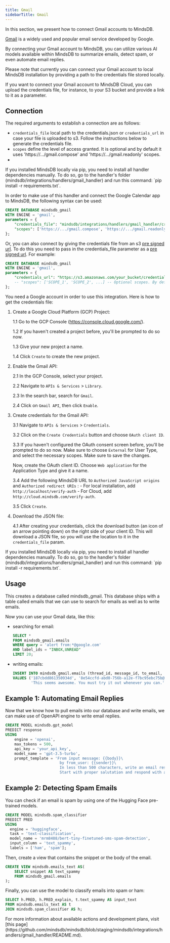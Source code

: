```yaml
---
title: Gmail
sidebarTitle: Gmail
---
```


In this section, we present how to connect Gmail accounts to MindsDB.

[Gmail](https://gmail.com/) is a widely used and popular email service developed by Google.

By connecting your Gmail account to MindsDB, you can utilize various AI models available within MindsDB to summarize emails, detect spam, or even automate email replies.

<Warning>
Please note that currently you can connect your Gmail account to local MindsDB installation by providing a path to the credentials file stored locally.

If you want to connect your Gmail account to MindsDB Cloud, you can upload the credentials file, for instance, to your S3 bucket and provide a link to it as a parameter.
</Warning>

## Connection

The required arguments to establish a connection are as follows:

* `credentials_file` local path to the credentials.json or `credentials_url` in case your file is uploaded to s3. Follow the instructions below to generate the credentials file.
* `scopes` define the level of access granted. It is optional and by default it uses 'https://.../gmail.compose' and 'https://.../gmail.readonly' scopes.
* 
<Tip>
If you installed MindsDB locally via pip, you need to install all handler dependencies manually. To do so, go to the handler's folder (mindsdb/integrations/handlers/gmail_handler) and run this command: `pip install -r requirements.txt`.
</Tip>

In order to make use of this handler and connect the Google Calendar app to MindsDB, the following syntax can be used:

```sql
CREATE DATABASE mindsdb_gmail
WITH ENGINE = 'gmail',
parameters = {
    "credentials_file": "mindsdb/integrations/handlers/gmail_handler/credentials.json",
    "scopes": ['https://.../gmail.compose', 'https://.../gmail.readonly', ...]
};
```

Or, you can also connect by giving the credentials file from an s3 [pre signed url](https://docs.aws.amazon.com/AmazonS3/latest/userguide/ShareObjectPreSignedURL.html). To do this you need to pass in the credentials_file parameter as a [pre signed url](https://docs.aws.amazon.com/AmazonS3/latest/userguide/ShareObjectPreSignedURL.html). For example:

```sql
CREATE DATABASE mindsdb_gmail
WITH ENGINE = 'gmail',
parameters = {
    "credentials_url": "https://s3.amazonaws.com/your_bucket/credentials.json?response-content-disposition=inline&X-Amz-Security-Token=12312...",
    -- "scopes": ['SCOPE_1', 'SCOPE_2', ...] -- Optional scopes. By default 'https://.../gmail.compose' & 'https://.../gmail.readonly' scopes are used
};
```

<Tip>
You need a Google account in order to use this integration. Here is how to get the credentials file:

1. Create a Google Cloud Platform (GCP) Project:

    1.1 Go to the GCP Console (https://console.cloud.google.com/).
    
    1.2 If you haven't created a project before, you'll be prompted to do so now.
    
    1.3 Give your new project a name.
    
    1.4 Click `Create` to create the new project.

2. Enable the Gmail API:

    2.1 In the GCP Console, select your project.

    2.2 Navigate to `APIs & Services` > `Library`.

    2.3 In the search bar, search for `Gmail`.

    2.4 Click on `Gmail API`, then click `Enable`.

3. Create credentials for the Gmail API:

    3.1 Navigate to `APIs & Services` > `Credentials`.

    3.2 Click on the `Create Credentials` button and choose `OAuth client ID`.

    3.3 If you haven't configured the OAuth consent screen before, you'll be prompted to do so now. Make sure to choose `External` for User Type, and select the necessary scopes. Make sure to save the changes.

    Now, create the OAuth client ID. Choose `Web application` for the Application Type and give it a name.

    3.4 Add the following MindsDB URL to `Authorized JavaScript origins` and `Authorized redirect URIs` : 
        - For local installation, add `http://localhost/verify-auth`
        - For Cloud, add `http://cloud.mindsdb.com/verify-auth`.

    3.5 Click `Create`.

4. Download the JSON file:

    4.1 After creating your credentials, click the download button (an icon of an arrow pointing down) on the right side of your client ID. This will download a JSON file, so you will use the location to it in the `credentials_file` param. 
</Tip>

<Tip>
If you installed MindsDB locally via pip, you need to install all handler dependencies manually. To do so, go to the handler's folder (mindsdb/integrations/handlers/gmail_handler) and run this command: `pip install -r requirements.txt`.
</Tip>

## Usage

This creates a database called mindsdb_gmail. This database ships with a table called emails that we can use to search for emails as well as to write emails.

Now you can use your Gmail data, like this:

* searching for email:

    ```sql
    SELECT *
    FROM mindsdb_gmail.emails
    WHERE query = 'alert from:*@google.com'
    AND label_ids = "INBOX,UNREAD"
    LIMIT 20;
    ```

* writing emails:

    ```sql
    INSERT INTO mindsdb_gmail.emails (thread_id, message_id, to_email, subject, body)
    VALUES ('187cbdd861350934d', '8e54ccfd-abd0-756b-a12e-f7bc95ebc75b@Spark', 'test@example2.com', 'Trying out MindsDB',
            'This seems awesome. You must try it out whenever you can.');
    ```

## Example 1: Automating Email Replies

Now that we know how to pull emails into our database and write emails, we can make use of OpenAPI engine to write email replies.

```sql
CREATE MODEL mindsdb.gpt_model
PREDICT response
USING
    engine = 'openai',
    max_tokens = 500,
    api_key = 'your_api_key', 
    model_name = 'gpt-3.5-turbo',
    prompt_template = 'From input message: {{body}}\
                        by from_user: {{sender}}\
                        In less than 500 characters, write an email response to {{sender}} in the following format:\
                        Start with proper salutation and respond with a short message in a casual tone, and sign the email with my name mindsdb';
```

## Example 2: Detecting Spam Emails

You can check if an email is spam by using one of the Hugging Face pre-trained models.

```sql
CREATE MODEL mindsdb.spam_classifier                           
PREDICT PRED                           
USING
  engine = 'huggingface',              
  task = 'text-classification',        
  model_name = 'mrm8488/bert-tiny-finetuned-sms-spam-detection', 
  input_column = 'text_spammy',        
  labels = ['ham', 'spam'];
```

Then, create a view that contains the snippet or the body of the email.

```sql
CREATE VIEW mindsdb.emails_text AS(
    SELECT snippet AS text_spammy
    FROM mindsdb_gmail.emails
);
```

Finally, you can use the model to classify emails into spam or ham:

```sql
SELECT h.PRED, h.PRED_explain, t.text_spammy AS input_text
FROM mindsdb.emails_text AS t
JOIN mindsdb.spam_classifier AS h;
```

<Info>
For more information about available actions and development plans, visit [this page](https://github.com/mindsdb/mindsdb/blob/staging/mindsdb/integrations/handlers/gmail_handler/README.md).
</Info>
